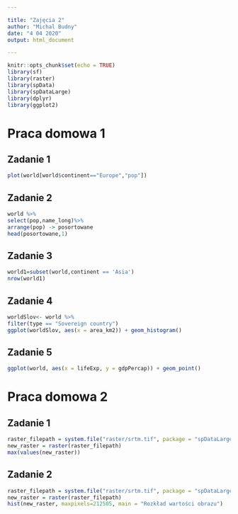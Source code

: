```yaml
---

title: "Zajęcia 2"
author: "Michal Budny"
date: "4 04 2020"
output: html_document

---
```


```r
knitr::opts_chunk$set(echo = TRUE)
library(sf)
library(raster)
library(spData)
library(spDataLarge)
library(dplyr)
library(ggplot2)
```

# Praca domowa 1
## Zadanie 1

```r
plot(world[world$continent=="Europe","pop"])
```

## Zadanie 2

```r
world %>%
select(pop,name_long)%>%
arrange(pop) -> posortowane
head(posortowane,1)
```

## Zadanie 3

```r
world1=subset(world,continent == 'Asia')
nrow(world1)
```

## Zadanie 4

```r
worldSlov<- world %>%
filter(type == "Sovereign country")
ggplot(worldSlov, aes(x = area_km2)) + geom_histogram()
```

## Zadanie 5

```r
ggplot(world, aes(x = lifeExp, y = gdpPercap)) + geom_point()
```

# Praca domowa 2
## Zadanie 1

```r
raster_filepath = system.file("raster/srtm.tif", package = "spDataLarge")
new_raster = raster(raster_filepath)
max(values(new_raster))
```

## Zadanie 2

```r
raster_filepath = system.file("raster/srtm.tif", package = "spDataLarge")
new_raster = raster(raster_filepath)
hist(new_raster, maxpixels=212505, main = "Rozkład wartości obrazu")
```